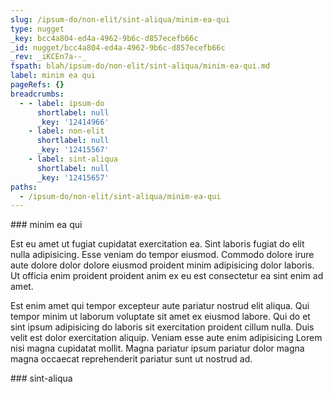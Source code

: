 ```yaml
---
slug: /ipsum-do/non-elit/sint-aliqua/minim-ea-qui
type: nugget
_key: bcc4a804-ed4a-4962-9b6c-d857ecefb66c
_id: nugget/bcc4a804-ed4a-4962-9b6c-d857ecefb66c
_rev: _iKCEn7a--_
fspath: blah/ipsum-do/non-elit/sint-aliqua/minim-ea-qui.md
label: minim ea qui
pageRefs: {}
breadcrumbs:
  - - label: ipsum-do
      shortlabel: null
      _key: '12414966'
    - label: non-elit
      shortlabel: null
      _key: '12415567'
    - label: sint-aliqua
      shortlabel: null
      _key: '12415657'
paths:
  - /ipsum-do/non-elit/sint-aliqua/minim-ea-qui
---
```


<NuggetArea>
<Nugget slug="/ipsum-do/non-elit/sint-aliqua/minim-ea-qui" type="nugget" _key="bcc4a804-ed4a-4962-9b6c-d857ecefb66c" _id="nugget/bcc4a804-ed4a-4962-9b6c-d857ecefb66c" _rev="_iKCEn7a--_" fspath="blah/ipsum-do/non-elit/sint-aliqua/minim-ea-qui.md" label="minim ea qui" paths="/ipsum-do/non-elit/sint-aliqua/minim-ea-qui">
<NuggetBody>
### minim ea qui

Est eu amet ut fugiat cupidatat exercitation ea. Sint laboris fugiat do elit nulla adipisicing. Esse veniam do tempor eiusmod. Commodo dolore irure aute dolore dolor dolore eiusmod proident minim adipisicing dolor laboris. Ut officia enim proident proident anim ex eu est consectetur ea sint enim ad amet.

Est enim amet qui tempor excepteur aute pariatur nostrud elit aliqua. Qui tempor minim ut laborum voluptate sit amet ex eiusmod labore. Qui do et sint ipsum adipisicing do laboris sit exercitation proident cillum nulla. Duis velit est dolor exercitation aliquip. Veniam esse aute enim adipisicing Lorem nisi magna cupidatat mollit. Magna pariatur ipsum pariatur dolor magna magna occaecat reprehenderit pariatur sunt ut nostrud ad.

</NuggetBody>
<Breadcrumbs>
<Crumbs>
<Crumb _key="12414966" label="ipsum-do" /><Crumb _key="12415567" label="non-elit" /><Crumb _key="12415657" label="sint-aliqua" />
</Crumbs>
</Breadcrumbs>
</Nugget>

<NuggetsInbound>
</NuggetsInbound>
<NuggetsOutbound>
</NuggetsOutbound>
</NuggetArea>
<PassagesInbound>
<Passage direction="inbound" type="passage" _key="12415657" _id="passage/12415657" _rev="_iKCEn7W--A" label="sint-aliqua" passage="sint-aliqua" fspath="blah/ipsum-do/non-elit/sint-aliqua" paths="/ipsum-do/non-elit/sint-aliqua" slug="/ipsum-do/non-elit/sint-aliqua">
<NuggetBody>
### sint-aliqua

</NuggetBody>
<Breadcrumbs>
<Crumbs>
<Crumb _key="12414966" label="ipsum-do" /><Crumb _key="12415567" label="non-elit" />
</Crumbs>
</Breadcrumbs>
</Passage>

</PassagesInbound>
<PassagesOutbound>
</PassagesOutbound>